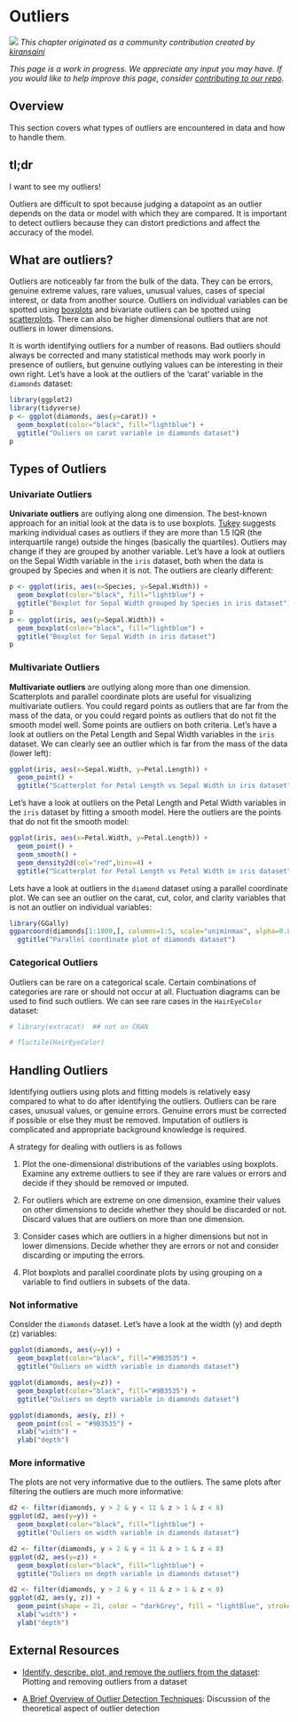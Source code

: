 # Outliers {#outliers}

![](images/banners/banner_outliers.png)
*This chapter originated as a community contribution created by [	kiransaini](https://github.com/kiransaini){target="_blank"}*

*This page is a work in progress. We appreciate any input you may have. If you would like to help improve this page, consider [contributing to our repo](contribute.html).*

## Overview

This section covers what types of outliers are encountered in data and how to handle them.

## tl;dr

I want to see my outliers! 

Outliers are difficult to spot because judging a datapoint as an outlier depends on the data or model with which they are compared. It is important to detect outliers because they can distort predictions and affect the accuracy of the model. 

## What are outliers?

Outliers are noticeably far from the bulk of the data. They can be errors, genuine extreme values, rare values, unusual values, cases of special interest, or data from another source. Outliers on individual variables can be spotted using [boxplots](box.html) and bivariate outliers can be spotted using [scatterplots](scatter.html). There can also be higher dimensional outliers that are not outliers in lower dimensions. 

It is worth identifying outliers for a number of reasons. Bad outliers should always be corrected and many statistical methods may work poorly in presence of outliers, but genuine outlying values can be interesting in their own right. Let's have a look at the outliers of the 'carat' variable in the `diamonds` dataset:

```r

library(ggplot2)
library(tidyverse)
p <- ggplot(diamonds, aes(y=carat)) + 
  geom_boxplot(color="black", fill="lightblue") + 
  ggtitle("Ouliers on carat variable in diamonds dataset")
p

```

## Types of Outliers

### Univariate Outliers
**Univariate outliers** are outlying along one dimension. The best-known approach for an initial look at the data is to use boxplots. [Tukey](https://en.wikipedia.org/wiki/John_Tukey){target="_blank"} suggests marking individual cases as outliers if they are more than 1.5 IQR (the interquartile range) outside the hinges (basically the quartiles). Outliers may change if they are grouped by another variable. Let's have a look at outliers on the Sepal Width variable in the `iris` dataset, both when the data is grouped by Species and when it is not. The outliers are clearly different:
```r

p <- ggplot(iris, aes(x=Species, y=Sepal.Width)) + 
  geom_boxplot(color="black", fill="lightblue") + 
  ggtitle("Boxplot for Sepal Width grouped by Species in iris dataset")
p
p <- ggplot(iris, aes(y=Sepal.Width)) + 
  geom_boxplot(color="black", fill="lightblue") + 
  ggtitle("Boxplot for Sepal Width in iris dataset")
p
```

### Multivariate Outliers 
**Multivariate outliers** are outlying along more than one dimension. Scatterplots and parallel coordinate plots are useful for visualizing multivariate outliers. You could regard points as outliers that are far from the mass of the data, or you could regard points as outliers that do not fit the smooth model well. Some points are outliers on both criteria. Let's have a look at outliers on the Petal Length and Sepal Width variables in the `iris` dataset.  We can clearly see an outlier which is far from the mass of the data (lower left): 
```r
ggplot(iris, aes(x=Sepal.Width, y=Petal.Length)) + 
  geom_point() +
  ggtitle("Scatterplot for Petal Length vs Sepal Width in iris dataset")

```

Let's have a look at outliers on the Petal Length and Petal Width variables in the `iris` dataset by fitting a smooth model. Here the outliers are the points that do not fit the smooth model:
```r
ggplot(iris, aes(x=Petal.Width, y=Petal.Length)) + 
  geom_point() + 
  geom_smooth() + 
  geom_density2d(col="red",bins=4) + 
  ggtitle("Scatterplot for Petal Length vs Petal Width in iris dataset")
```

Lets have a look at outliers in the `diamond` dataset using a parallel coordinate plot. We can see an outlier on the carat, cut, color, and clarity variables that is not an outlier on individual variables:
```r
library(GGally)
ggparcoord(diamonds[1:1000,], columns=1:5, scale="uniminmax", alpha=0.8) + 
  ggtitle("Parallel coordinate plot of diamonds dataset")
```

### Categorical Outliers
Outliers can be rare on a categorical scale. Certain combinations of categories are rare or should not occur at all. Fluctuation diagrams can be used to find such outliers. We can see rare cases in the `HairEyeColor` dataset:
```r
# library(extracat)  ## not on CRAN

# fluctile(HairEyeColor)
```

## Handling Outliers

Identifying outliers using plots and fitting models is relatively easy compared to what to do after identifying the outliers. Outliers can be rare cases, unusual values, or genuine errors. Genuine errors must be corrected if possible or else they must be removed. Imputation of outliers is complicated and appropriate background knowledge is required. 

A strategy for dealing with outliers is as follows

1. Plot the one-dimensional distributions of the variables using boxplots. Examine any extreme outliers to see if they are rare values or errors and decide if they should be removed or imputed. 

2. For outliers which are extreme on one dimension, examine their values on other dimensions to decide whether they should be discarded or not. Discard values that are outliers on more than one dimension.

3. Consider cases which are outliers in a higher dimensions but not in lower dimensions. Decide whether they are errors or not and consider discarding or imputing the errors.

5. Plot boxplots and parallel coordinate plots by using grouping on a variable to find outliers in subsets of the data.

### Not informative

Consider the `diamonds` dataset. Let's have a look at the width (y) and depth (z) variables:
```r
ggplot(diamonds, aes(y=y)) + 
  geom_boxplot(color="black", fill="#9B3535") + 
  ggtitle("Ouliers on width variable in diamonds dataset")
```
```r
ggplot(diamonds, aes(y=z)) + 
  geom_boxplot(color="black", fill="#9B3535") + 
  ggtitle("Ouliers on depth variable in diamonds dataset")
```

```r
ggplot(diamonds, aes(y, z)) + 
  geom_point(col = "#9B3535") + 
  xlab("width") + 
  ylab("depth")
```

### More informative
The plots are not very informative due to the outliers. The same plots after filtering the outliers are much more informative:
```r
d2 <- filter(diamonds, y > 2 & y < 11 & z > 1 & z < 8)
ggplot(d2, aes(y=y)) + 
  geom_boxplot(color="black", fill="lightblue") + 
  ggtitle("Ouliers on width variable in diamonds dataset")
```
```r
d2 <- filter(diamonds, y > 2 & y < 11 & z > 1 & z < 8)
ggplot(d2, aes(y=z)) + 
  geom_boxplot(color="black", fill="lightblue") + 
  ggtitle("Ouliers on depth variable in diamonds dataset")
```
```r
d2 <- filter(diamonds, y > 2 & y < 11 & z > 1 & z < 8)
ggplot(d2, aes(y, z)) + 
  geom_point(shape = 21, color = "darkGrey", fill = "lightBlue", stroke = 0.1) + 
  xlab("width") + 
  ylab("depth")
```


## External Resources

- [Identify, describe, plot, and remove the outliers from the dataset](https://www.r-bloggers.com/identify-describe-plot-and-remove-the-outliers-from-the-dataset/){target="_blank"}: Plotting and removing outliers from a dataset

- [A Brief Overview of Outlier Detection Techniques](https://towardsdatascience.com/a-brief-overview-of-outlier-detection-techniques-1e0b2c19e561){target="_blank"}: Discussion of the theoretical aspect of outlier detection



